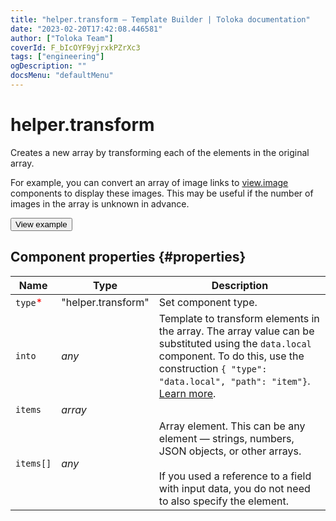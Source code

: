 ```yaml
---
title: "helper.transform — Template Builder | Toloka documentation"
date: "2023-02-20T17:42:08.446581"
author: ["Toloka Team"]
coverId: F_bIcOYF9yjrxkPZrXc3
tags: ["engineering"]
ogDescription: ""
docsMenu: "defaultMenu"
---
```



# helper.transform

Creates a new array by transforming each of the elements in the original array.

For example, you can convert an array of image links to [view.image](/docs/template-builder/reference/view.image) components to display these images. This may be useful if the number of images in the array is unknown in advance.

<Button themeColor="light" view="default" size="l" type="link" url="https://ya.cc/t/IqTqGpfg3ttBtA">View example</Button>

## Component properties {#properties}

**Name** | **Type** | **Description**
----- | ----- | -----
`type`<span style="color: red">\*</span> | "helper.transform" | Set component type.
`into` | _any_ | Template to transform elements in the array. The array value can be substituted using the `data.local` component. To do this, use the construction `{ "type": "data.local", "path": "item"}`. [Learn more](/docs/template-builder/operations/work-with-data).
`items` | _array_ | <HelperTransformTable1/>
`items[]` | _any_ | Array element. This can be any element — strings, numbers, JSON objects, or other arrays.<br/><br/>If you used a reference to a field with input data, you do not need to also specify the element.

<ContactSupport/>
